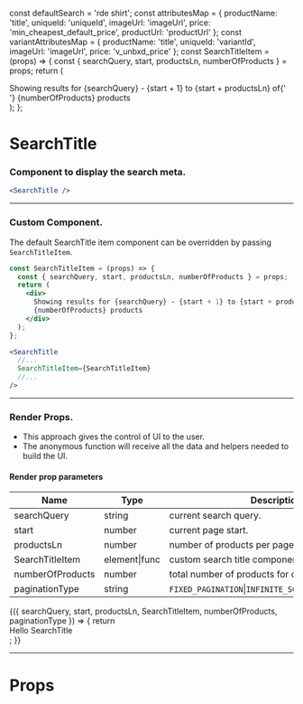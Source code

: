 
const defaultSearch = 'rde shirt';
const attributesMap = {
  productName: 'title',
  uniqueId: 'uniqueId',
  imageUrl: 'imageUrl',
  price: 'min_cheapest_default_price',
  productUrl: 'productUrl'
};
const variantAttributesMap = {
  productName: 'title',
  uniqueId: 'variantId',
  imageUrl: 'imageUrl',
  price: 'v_unbxd_price'
};
const SearchTitleItem = (props) => {
  const { searchQuery, start, productsLn, numberOfProducts } = props;
  return (
    <div>
      Showing results for {searchQuery} - {start + 1} to {start + productsLn} of{' '}
      {numberOfProducts} products
    </div>
  );
};

<Meta title="SearchTitle" component={SearchTitle} />

# SearchTitle

### Component to display the search meta.

```jsx
<SearchTitle />
```

<Preview>
  <Story name="default">
    <UnbxdSearchWrapper
      siteKey="wildearthclone-neto-com-au808941566310465"
      apiKey="e6959ae0b643d51b565dc3e01bf41ec1"
    >
      <SearchTitle />
      <Products
        attributesMap={attributesMap}
        showVariants={true}
        variantAttributesMap={variantAttributesMap}
      />
      <div className="hidden">
        <SearchBox defaultSearch={defaultSearch} />
      </div>
    </UnbxdSearchWrapper>
  </Story>
</Preview>

---

### Custom Component.

The default SearchTitle item component can be overridden by passing `SearchTitleItem`.

```jsx
const SearchTitleItem = (props) => {
  const { searchQuery, start, productsLn, numberOfProducts } = props;
  return (
    <div>
      Showing results for {searchQuery} - {start + 1} to {start + productsLn} of{' '}
      {numberOfProducts} products
    </div>
  );
};
```

```jsx
<SearchTitle
  //...
  SearchTitleItem={SearchTitleItem}
  //...
/>
```

<Preview>
  <Story name="with custom component">
    <UnbxdSearchWrapper
      siteKey="wildearthclone-neto-com-au808941566310465"
      apiKey="e6959ae0b643d51b565dc3e01bf41ec1"
    >
      <SearchTitle SearchTitleItem={SearchTitleItem} />
      <Products
        attributesMap={attributesMap}
        showVariants={true}
        variantAttributesMap={variantAttributesMap}
      />
      <div className="hidden">
        <SearchBox defaultSearch={defaultSearch} />
      </div>
    </UnbxdSearchWrapper>
  </Story>
</Preview>

---

### Render Props.

- This approach gives the control of UI to the user.
- The anonymous function will receive all the data and helpers needed to build the UI.

#### Render prop parameters

| Name             | Type          | Description                                             |
| ---------------- | ------------- | ------------------------------------------------------- |
| searchQuery      | string        | current search query.                                   |
| start            | number        | current page start.                                     |
| productsLn       | number        | number of products per page.                            |
| SearchTitleItem  | element\|func | custom search title component.                          |
| numberOfProducts | number        | total number of products for current query.             |
| paginationType   | string        | `FIXED_PAGINATION`\|`INFINITE_SCROLL`\|`CLICK_N_SCROLL` |

<Preview>
  <Story name="with render props">
    <UnbxdSearchWrapper
      siteKey="wildearthclone-neto-com-au808941566310465"
      apiKey="e6959ae0b643d51b565dc3e01bf41ec1"
    >
      <SearchTitle>
        {({
          searchQuery,
          start,
          productsLn,
          SearchTitleItem,
          numberOfProducts,
          paginationType
        }) => {
          return <div>Hello SearchTitle</div>;
        }}
      </SearchTitle>
      <Products
        attributesMap={attributesMap}
        showVariants={true}
        variantAttributesMap={variantAttributesMap}
      />
      <div className="hidden">
        <SearchBox defaultSearch={defaultSearch} />
      </div>
    </UnbxdSearchWrapper>
  </Story>
</Preview>

---

# Props

<Props of={SearchTitle} />
